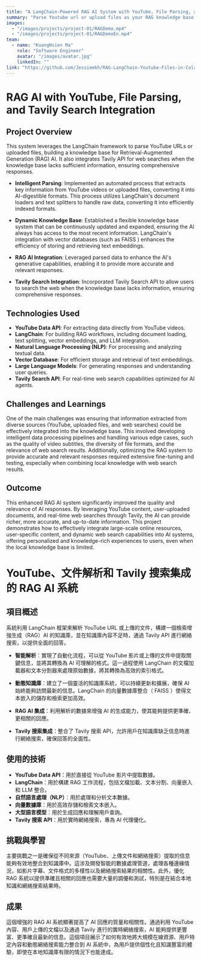 ```yaml
---
title: "A LangChain-Powered RAG AI System with YouTube, File Parsing, and Tavily Search Integration / RAG AI LangChain驅動的知識庫：整合YouTube、檔案解析和Tavily搜尋"
summary: "Parse Youtube url or upload files as your RAG knowledge base and use LangChain as tool. (mimic notebookLLM)"
images:
  - "/images/projects/project-01/RAGDemo.mp4"
  - "/images/projects/project-01/RAGDemoEn.mp4"
team:
  - name: "KuangHsien Ma"
    role: "Software Engineer"
    avatar: "/images/avatar.jpg"
    linkedIn: ""
link: "https://github.com/Jessiemkh/RAG-LangChain-Youtube-Files-in-Colab.git"
---
```


# RAG AI with YouTube, File Parsing, and Tavily Search Integration

## Project Overview

This system leverages the LangChain framework to parse YouTube URLs or uploaded files, building a knowledge base for Retrieval-Augmented Generation (RAG) AI. It also integrates Tavily API for web searches when the knowledge base lacks sufficient information, ensuring comprehensive responses.

- **Intelligent Parsing**: Implemented an automated process that extracts key information from YouTube videos or uploaded files, converting it into AI-digestible formats. This process utilizes LangChain's document loaders and text splitters to handle raw data, converting it into efficiently indexed formats.

- **Dynamic Knowledge Base**: Established a flexible knowledge base system that can be continuously updated and expanded, ensuring the AI always has access to the most recent information. LangChain's integration with vector databases (such as FAISS ) enhances the efficiency of storing and retrieving text embeddings.

- **RAG AI Integration**: Leveraged parsed data to enhance the AI's generative capabilities, enabling it to provide more accurate and relevant responses.

- **Tavily Search Integration**: Incorporated Tavily Search API to allow users to search the web when the knowledge base lacks information, ensuring comprehensive responses.

## Technologies Used

- **YouTube Data API**: For extracting data directly from YouTube videos.
- **LangChain**: For building RAG workflows, including document loading, text splitting, vector embeddings, and LLM integration.
- **Natural Language Processing (NLP)**: For processing and analyzing textual data.
- **Vector Database**: For efficient storage and retrieval of text embeddings.
- **Large Language Models**: For generating responses and understanding user queries.
- **Tavily Search API**: For real-time web search capabilities optimized for AI agents.

## Challenges and Learnings

One of the main challenges was ensuring that information extracted from diverse sources (YouTube, uploaded files, and web searches) could be effectively integrated into the knowledge base. This involved developing intelligent data processing pipelines and handling various edge cases, such as the quality of video subtitles, the diversity of file formats, and the relevance of web search results. Additionally, optimizing the RAG system to provide accurate and relevant responses required extensive fine-tuning and testing, especially when combining local knowledge with web search results.

## Outcome

This enhanced RAG AI system significantly improved the quality and relevance of AI responses. By leveraging YouTube content, user-uploaded documents, and real-time web searches through Tavily, the AI can provide richer, more accurate, and up-to-date information. This project demonstrates how to effectively integrate large-scale online resources, user-specific content, and dynamic web search capabilities into AI systems, offering personalized and knowledge-rich experiences to users, even when the local knowledge base is limited.
# YouTube、文件解析和 Tavily 搜索集成的 RAG AI 系統

## 項目概述


系統利用 LangChain 框架來解析 YouTube URL 或上傳的文件，構建一個檢索增強生成（RAG）AI 的知識庫，並在知識庫內容不足時，通過 Tavily API 進行網絡搜索，以提供全面的回答。

- **智能解析**：實現了自動化流程，可以從 YouTube 影片或上傳的文件中提取關鍵信息，並將其轉換為 AI 可理解的格式。這一過程使用 LangChain 的文檔加載器和文本分割器來處理原始數據，將其轉換為高效的索引格式。
- **動態知識庫**：建立了一個靈活的知識庫系統，可以持續更新和擴展，確保 AI 始終能夠訪問最新的信息。LangChain 的向量數據庫整合（ FAISS ）使得文本嵌入的儲存和檢索更加高效。

- **RAG AI 集成**：利用解析的數據來增強 AI 的生成能力，使其能夠提供更準確、更相關的回應。

- **Tavily 搜索集成**：整合了 Tavily 搜索 API，允許用戶在知識庫缺乏信息時進行網絡搜索，確保回答的全面性。

## 使用的技術

- **YouTube Data API**：用於直接從 YouTube 影片中提取數據。
- **LangChain**：用於構建 RAG 工作流程，包括文檔加載、文本分割、向量嵌入和 LLM 整合。
- **自然語言處理（NLP）**：用於處理和分析文本數據。
- **向量數據庫**：用於高效存儲和檢索文本嵌入。
- **大型語言模型**：用於生成回應和理解用戶查詢。
- **Tavily 搜索 API**：用於實時網絡搜索，專為 AI 代理優化。

## 挑戰與學習

主要挑戰之一是確保從不同來源（YouTube、上傳文件和網絡搜索）提取的信息能夠有效地整合到知識庫中。這涉及開發智能的數據處理管道，處理各種邊緣情況，如影片字幕、文件格式的多樣性以及網絡搜索結果的相關性。此外，優化 RAG 系統以提供準確且相關的回應也需要大量的調優和測試，特別是在結合本地知識和網絡搜索結果時。

## 成果

這個增強的 RAG AI 系統顯著提高了 AI 回應的質量和相關性。通過利用 YouTube 內容、用戶上傳的文檔以及通過 Tavily 進行的實時網絡搜索，AI 能夠提供更豐富、更準確且最新的信息。這個項目展示了如何有效地將大規模在線資源、用戶特定內容和動態網絡搜索能力整合到 AI 系統中，為用戶提供個性化且知識豐富的體驗，即使在本地知識庫有限的情況下也能達成。
